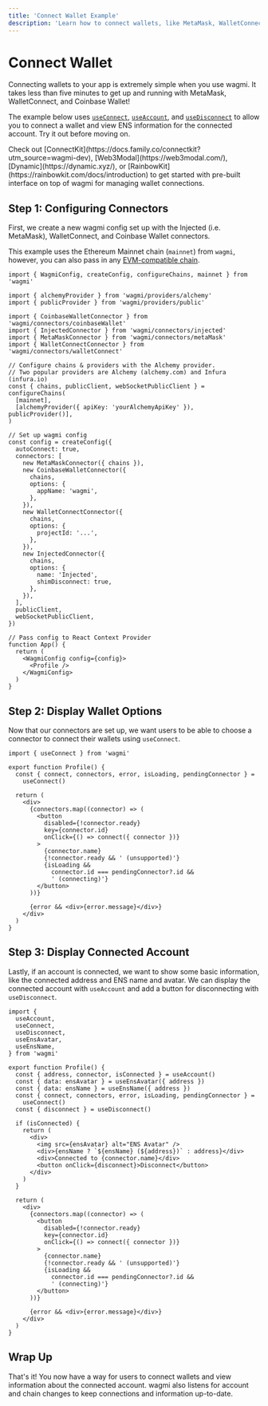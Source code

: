 ```yaml
---
title: 'Connect Wallet Example'
description: 'Learn how to connect wallets, like MetaMask, WalletConnect, and Coinbase Wallet, with wagmi.'
---
```



# Connect Wallet

Connecting wallets to your app is extremely simple when you use wagmi. It takes less than five minutes to get up and running with MetaMask, WalletConnect, and Coinbase Wallet!

The example below uses [`useConnect`](/react/hooks/useConnect), [`useAccount`](/react/hooks/useAccount), and [`useDisconnect`](/react/hooks/useDisconnect) to allow you to connect a wallet and view ENS information for the connected account. Try it out before moving on.

<ConnectWallet />

<Callout type="info">
  Check out [ConnectKit](https://docs.family.co/connectkit?utm_source=wagmi-dev), [Web3Modal](https://web3modal.com/), [Dynamic](https://dynamic.xyz/), or [RainbowKit](https://rainbowkit.com/docs/introduction) to get started with pre-built interface on top of wagmi for managing wallet connections.
</Callout>

## Step 1: Configuring Connectors

First, we create a new wagmi config set up with the Injected (i.e. MetaMask), WalletConnect, and Coinbase Wallet connectors.

This example uses the Ethereum Mainnet chain (`mainnet`) from `wagmi`, however, you can also pass in any [EVM-compatible chain](/react/chains).

```tsx
import { WagmiConfig, createConfig, configureChains, mainnet } from 'wagmi'

import { alchemyProvider } from 'wagmi/providers/alchemy'
import { publicProvider } from 'wagmi/providers/public'

import { CoinbaseWalletConnector } from 'wagmi/connectors/coinbaseWallet'
import { InjectedConnector } from 'wagmi/connectors/injected'
import { MetaMaskConnector } from 'wagmi/connectors/metaMask'
import { WalletConnectConnector } from 'wagmi/connectors/walletConnect'

// Configure chains & providers with the Alchemy provider.
// Two popular providers are Alchemy (alchemy.com) and Infura (infura.io)
const { chains, publicClient, webSocketPublicClient } = configureChains(
  [mainnet],
  [alchemyProvider({ apiKey: 'yourAlchemyApiKey' }), publicProvider()],
)

// Set up wagmi config
const config = createConfig({
  autoConnect: true,
  connectors: [
    new MetaMaskConnector({ chains }),
    new CoinbaseWalletConnector({
      chains,
      options: {
        appName: 'wagmi',
      },
    }),
    new WalletConnectConnector({
      chains,
      options: {
        projectId: '...',
      },
    }),
    new InjectedConnector({
      chains,
      options: {
        name: 'Injected',
        shimDisconnect: true,
      },
    }),
  ],
  publicClient,
  webSocketPublicClient,
})

// Pass config to React Context Provider
function App() {
  return (
    <WagmiConfig config={config}>
      <Profile />
    </WagmiConfig>
  )
}
```

## Step 2: Display Wallet Options

Now that our connectors are set up, we want users to be able to choose a connector to connect their wallets using `useConnect`.

```tsx
import { useConnect } from 'wagmi'

export function Profile() {
  const { connect, connectors, error, isLoading, pendingConnector } =
    useConnect()

  return (
    <div>
      {connectors.map((connector) => (
        <button
          disabled={!connector.ready}
          key={connector.id}
          onClick={() => connect({ connector })}
        >
          {connector.name}
          {!connector.ready && ' (unsupported)'}
          {isLoading &&
            connector.id === pendingConnector?.id &&
            ' (connecting)'}
        </button>
      ))}

      {error && <div>{error.message}</div>}
    </div>
  )
}
```

## Step 3: Display Connected Account

Lastly, if an account is connected, we want to show some basic information, like the connected address and ENS name and avatar. We can display the connected account with `useAccount` and add a button for disconnecting with `useDisconnect`.

```tsx
import {
  useAccount,
  useConnect,
  useDisconnect,
  useEnsAvatar,
  useEnsName,
} from 'wagmi'

export function Profile() {
  const { address, connector, isConnected } = useAccount()
  const { data: ensAvatar } = useEnsAvatar({ address })
  const { data: ensName } = useEnsName({ address })
  const { connect, connectors, error, isLoading, pendingConnector } =
    useConnect()
  const { disconnect } = useDisconnect()

  if (isConnected) {
    return (
      <div>
        <img src={ensAvatar} alt="ENS Avatar" />
        <div>{ensName ? `${ensName} (${address})` : address}</div>
        <div>Connected to {connector.name}</div>
        <button onClick={disconnect}>Disconnect</button>
      </div>
    )
  }

  return (
    <div>
      {connectors.map((connector) => (
        <button
          disabled={!connector.ready}
          key={connector.id}
          onClick={() => connect({ connector })}
        >
          {connector.name}
          {!connector.ready && ' (unsupported)'}
          {isLoading &&
            connector.id === pendingConnector?.id &&
            ' (connecting)'}
        </button>
      ))}

      {error && <div>{error.message}</div>}
    </div>
  )
}
```

## Wrap Up

That's it! You now have a way for users to connect wallets and view information about the connected account. wagmi also listens for account and chain changes to keep connections and information up-to-date.
